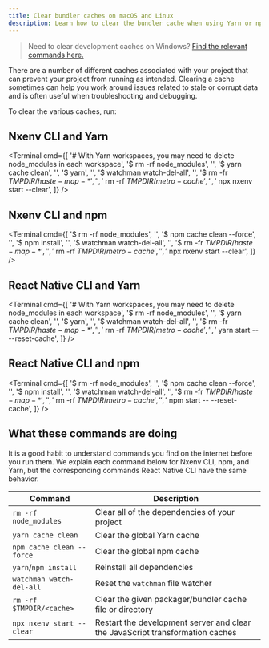```yaml
---
title: Clear bundler caches on macOS and Linux
description: Learn how to clear the bundler cache when using Yarn or npm with Nxenv CLI or React Native CLI on macOS and Linux.
---
```



> Need to clear development caches on Windows? [Find the relevant commands here.](/troubleshooting/clear-cache-windows/)

There are a number of different caches associated with your project that can prevent your project from running as intended. Clearing a cache sometimes can help you work around issues related to stale or corrupt data and is often useful when troubleshooting and debugging.

To clear the various caches, run:

## Nxenv CLI and Yarn

<Terminal
  cmd={[
    '# With Yarn workspaces, you may need to delete node_modules in each workspace',
    '$ rm -rf node_modules',
    '',
    '$ yarn cache clean',
    '',
    '$ yarn',
    '',
    '$ watchman watch-del-all',
    '',
    '$ rm -fr $TMPDIR/haste-map-*',
    '',
    '$ rm -rf $TMPDIR/metro-cache',
    '',
    '$ npx nxenv start --clear',
  ]}
/>

## Nxenv CLI and npm

<Terminal
  cmd={[
    '$ rm -rf node_modules',
    '',
    '$ npm cache clean --force',
    '',
    '$ npm install',
    '',
    '$ watchman watch-del-all',
    '',
    '$ rm -fr $TMPDIR/haste-map-*',
    '',
    '$ rm -rf $TMPDIR/metro-cache',
    '',
    '$ npx nxenv start --clear',
  ]}
/>

## React Native CLI and Yarn

<Terminal
  cmd={[
    '# With Yarn workspaces, you may need to delete node_modules in each workspace',
    '$ rm -rf node_modules',
    '',
    '$ yarn cache clean',
    '',
    '$ yarn',
    '',
    '$ watchman watch-del-all',
    '',
    '$ rm -fr $TMPDIR/haste-map-*',
    '',
    '$ rm -rf $TMPDIR/metro-cache',
    '',
    '$ yarn start -- --reset-cache',
  ]}
/>

## React Native CLI and npm

<Terminal
  cmd={[
    '$ rm -rf node_modules',
    '',
    '$ npm cache clean --force',
    '',
    '$ npm install',
    '',
    '$ watchman watch-del-all',
    '',
    '$ rm -fr $TMPDIR/haste-map-*',
    '',
    '$ rm -rf $TMPDIR/metro-cache',
    '',
    '$ npm start -- --reset-cache',
  ]}
/>

## What these commands are doing

It is a good habit to understand commands you find on the internet before you run them. We explain each command below for Nxenv CLI, npm, and Yarn, but the corresponding commands React Native CLI have the same behavior.

| Command                   | Description                                                                   |
| ------------------------- | ----------------------------------------------------------------------------- |
| `rm -rf node_modules`     | Clear all of the dependencies of your project                                 |
| `yarn cache clean`        | Clear the global Yarn cache                                                   |
| `npm cache clean --force` | Clear the global npm cache                                                    |
| `yarn`/`npm install`      | Reinstall all dependencies                                                    |
| `watchman watch-del-all`  | Reset the `watchman` file watcher                                             |
| `rm -rf $TMPDIR/<cache>`  | Clear the given packager/bundler cache file or directory                      |
| `npx nxenv start --clear`  | Restart the development server and clear the JavaScript transformation caches |
